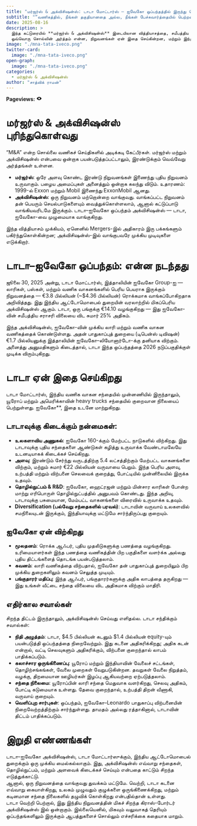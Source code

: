 ```yaml
---
title: "மர்ஜர்ஸ் & அக்விசிஷன்ஸ்: டாடா மோட்டார்ஸ் – ஐவேகோ ஒப்பந்தத்தில் இருந்து பெறும் பாடங்கள்"
subtitle: "“வணிகத்தில், நீங்கள் தகுதியானதை அல்ல, நீங்கள் பேச்சுவார்த்தையில் பெற்றதை தான் பெறுவீர்கள்.” — செஸ்டர் எல். காரஸ்"
date: 2025-08-16
description: >
  இந்த கட்டுரையில் **மர்ஜர்ஸ் & அக்விசிஷன்ஸ்** இடையிலான வித்தியாசத்தை, சமீபத்திய €3.8 பில்லியன் டாடா மோட்டார்ஸ்–**ஐவேகோ** ஒப்பந்தத்தை எடுத்துக்காட்டாக கொண்டு விளக்குகிறோம்.  
  ஒவ்வொரு சொல்லின் அர்த்தம் என்ன, நிறுவனங்கள் ஏன் இதை செய்கின்றன, மற்றும் இந்த சாதனை ஒப்பந்தம் டாடா மோட்டார்ஸின் எதிர்காலத்தை எப்படி மாற்றலாம் என்பதையும் பார்ப்போம்.
image: "./mna-tata-iveco.png"
twitter-card:
  image: "./mna-tata-iveco.png"
open-graph:
  image: "./mna-tata-iveco.png"
categories:
  - மர்ஜர்ஸ் & அக்விசிஷன்ஸ்
author: "சாத்விக் ராமன்"
---
```


<p><b>Pageviews:</b> <svg xmlns="http://www.w3.org/2000/svg" width="1em" height="1em" viewBox="0 0 256 256"><path fill="currentColor" d="M247.31 124.76c-.35-.79-8.82-19.58-27.65-38.41C194.57 61.26 162.88 48 128 48S61.43 61.26 36.34 86.35C17.51 105.18 9 124 8.69 124.76a8 8 0 0 0 0 6.5c.35.79 8.82 19.57 27.65 38.4C61.43 194.74 93.12 208 128 208s66.57-13.26 91.66-38.34c18.83-18.83 27.3-37.61 27.65-38.4a8 8 0 0 0 0-6.5M128 168a40 40 0 1 1 40-40a40 40 0 0 1-40 40"/></svg> <span class="waline-pageview-count"></i><p>

# **மர்ஜர்ஸ் & அக்விசிஷன்ஸ்** புரிந்துகொள்வது
“M&A” என்ற சொல்லை வணிகச் செய்திகளில் அடிக்கடி கேட்பீர்கள். மர்ஜர்ஸ் மற்றும் அக்விசிஷன்ஸ் என்பவை ஒன்றாக பயன்படுத்தப்பட்டாலும், இரண்டுக்கும் வெவ்வேறு அர்த்தங்கள் உள்ளன.

* **மர்ஜர்ஸ்**: ஒரே அளவு கொண்ட இரண்டு நிறுவனங்கள் இணைந்து புதிய நிறுவனம் உருவாகும். பழைய அமைப்புகள் அனைத்தும் ஒன்றாக கலந்து விடும். உதாரணம்: 1999-ல் Exxon மற்றும் Mobil இணைந்து ExxonMobil ஆனது.  
* **அக்விசிஷன்ஸ்**: ஒரு நிறுவனம் மற்றொன்றை வாங்குவது. வாங்கப்பட்ட நிறுவனம் தன் பெயரும் செயல்பாடுகளையும் வைத்துக்கொள்ளலாம், ஆனால் கட்டுப்பாடு வாங்கியவரிடமே இருக்கும். டாடா–ஐவேகோ ஒப்பந்தம் அக்விசிஷன்ஸ் — டாடா, ஐவேகோ-வை முழுமையாக வாங்குகிறது.

இந்த வித்தியாசம் முக்கியம், ஏனெனில் Mergers-இல் அதிகாரம் இரு பக்கங்களும் பகிர்ந்துகொள்கின்றன; அக்விசிஷன்ஸ்-இல் வாங்குபவரே முக்கிய முடிவுகளை எடுக்கிறார்.

# டாடா–ஐவேகோ ஒப்பந்தம்: என்ன நடந்தது
ஜூலை 30, 2025 அன்று, டாடா மோட்டார்ஸ், இத்தாலியின் ஐவேகோ Group-ஐ — லாரிகள், பஸ்கள், மற்றும் வணிக வாகனங்களில் பெரிய பெயராக இருக்கும் நிறுவனத்தை — €3.8 பில்லியன் (~$4.36 பில்லியன்) ரொக்கமாக வாங்கப்போகிறதாக அறிவித்தது. இது இந்திய ஆட்டோமொபைல் துறையின் வரலாற்றில் மிகப்பெரிய அக்விசிஷன்ஸ் ஆகும். டாடா, ஒரு பங்குக்கு €14.10 வழங்குகிறது — இது ஐவேகோ-வின் சமீபத்திய சராசரி விலையை விட சுமார் 25% அதிகம்.

இந்த அக்விசிஷன்ஸ், ஐவேகோ-வின் முக்கிய லாரி மற்றும் வணிக வாகன வணிகத்தைக் கொண்டுள்ளது. அதன் பாதுகாப்புத் துறையை (டிபென்ஸ் டிவிஷன்) €1.7 பில்லியனுக்கு இத்தாலியின் ஐவேகோ–லியோனார்டோ-க்கு தனியாக விற்கும். அனைத்து அனுமதிகளும் கிடைத்தால், டாடா இந்த ஒப்பந்தத்தை 2026 நடுப்பகுதிக்குள் முடிக்க விரும்புகிறது.

# டாடா ஏன் இதை செய்கிறது
டாடா மோட்டார்ஸ், இந்திய வணிக வாகன சந்தையில் முன்னணியில் இருந்தாலும், யூரோப் மற்றும் அமெரிக்காவின் heavy trucks சந்தையில் குறைவான நிலையைப் பெற்றுள்ளது. ஐவேகோ**, இதை உடனே மாற்றுகிறது.

## டாடாவுக்கு கிடைக்கும் நன்மைகள்:

* **உலகளாவிய அணுகல்**: ஐவேகோ 160-க்கும் மேற்பட்ட நாடுகளில் விற்கிறது. இது டாடாவுக்கு புதிய சந்தைகளை ஆண்டுகள் கழித்து உருவாக்க வேண்டாமலேயே உடனடியாகக் கிடைக்கச் செய்கிறது.  
* **அளவு**: இரண்டும் சேர்ந்து வருடத்திற்கு 5.4 லட்சத்திற்கும் மேற்பட்ட வாகனங்களை விற்கும், மற்றும் சுமார் €22 பில்லியன் வருவாயை பெறும். இந்த பெரிய அளவு, உற்பத்தி மற்றும் விற்பனை செலவைக் குறைத்து, போட்டியில் முன்னிலையில் இருக்க உதவும்.  
* **தொழில்நுட்பம் & R&D**: ஐவேகோ, ஹைட்ரஜன் மற்றும் மின்சார லாரிகள் போன்ற மாற்று எரிபொருள் தொழில்நுட்பத்தில் அனுபவம் கொண்டது. இந்த அறிவு, டாடாவுக்கு பசுமையான, மேம்பட்ட வாகனங்களை விரைவில் உருவாக்க உதவும்.  
* **Diversification (பல்வேறு சந்தைகளில் பரவல்)**: டாடாவின் வருவாய் உலகளவில் சமநிலையுடன் இருக்கும், இந்தியாவுக்கு மட்டுமே சார்ந்திருப்பது குறையும்.

## ஐவேகோ ஏன் விற்கிறது

* **மூலதனம்**: ரொக்க ஆஃபர், புதிய முதலீடுகளுக்கு பணத்தை வழங்குகிறது. உரிமையாளர்கள் இந்த பணத்தை வணிகத்தின் பிற பகுதிகளை வளர்க்க அல்லது புதிய திட்டங்களைத் தொடங்க பயன்படுத்தலாம்.  
* **கவனம்**: லாரி வணிகத்தை விற்பதால், ஐவேகோ தன் பாதுகாப்புத் துறையிலும் பிற முக்கிய துறைகளிலும் கவனம் செலுத்த முடியும்.  
* **பங்குதாரர் மதிப்பு**: இந்த ஆஃபர், பங்குதாரர்களுக்கு அதிக லாபத்தை தருகிறது — இது உங்கள் வீட்டை சந்தை விலையை விட அதிகமாக விற்கும் மாதிரி.

## எதிர்கால சவால்கள்
சிறந்த திட்டம் இருந்தாலும், அக்விசிஷன்ஸ் செய்வது எளிதல்ல. டாடா சந்திக்கும் சவால்கள்:

* **நிதி அழுத்தம்**: டாடா, $4.5 பில்லியன் கடனும் $1.4 பில்லியன் equity-யும் பயன்படுத்தி ஒப்பந்தத்தை நிறைவேற்றும். இது கடனை அதிகரிக்கிறது; அதிக கடன் என்றால், வட்டி செலவுகளும் அதிகரிக்கும், விற்பனை குறைந்தால் லாபம் பாதிக்கப்படும்.  
* **கலாச்சார ஒருங்கிணைப்பு**: யூரோப் மற்றும் இந்தியாவின் வேலைச் சட்டங்கள், தொழிற்சங்கங்கள், வேலை முறைகள் வேறுபடுகின்றன. தவறுகள் வேலை நிறுத்தம், வழக்கு, திறமையான ஊழியர்கள் இழப்பு ஆகியவற்றை ஏற்படுத்தலாம்.  
* **சந்தை நிலைமை**: யூரோப்பின் லாரி சந்தை மெதுவாக வளர்கிறது, செலவு அதிகம், போட்டி கடுமையாக உள்ளது. தேவை குறைந்தால், உற்பத்தி திறன் வீணாகி, வருவாய் குறையும்.  
* **வெளிப்புற சார்புகள்**: ஒப்பந்தம், ஐவேகோ–Leonardo பாதுகாப்பு விற்பனையின் நிறைவேற்றத்திற்கும் சார்ந்துள்ளது. தாமதம் அல்லது ரத்தாகினால், டாடாவின் திட்டம் பாதிக்கப்படும்.

# இறுதி எண்ணங்கள்
டாடா–ஐவேகோ அக்விசிஷன்ஸ், டாடா மோட்டார்ஸுக்கும், இந்திய ஆட்டோமொபைல் துறைக்கும் ஒரு முக்கிய மைல்கல்லாகும். இது, அக்விசிஷன்ஸ் எவ்வாறு சந்தைகள், தொழில்நுட்பம், மற்றும் அளவைக் கிடைக்கச் செய்யும் என்பதை காட்டும் சிறந்த எடுத்துக்காட்டு.  
ஆனால், ஒரு நிறுவனத்தை வாங்குவது துவக்கம் மட்டுமே. வெற்றி, டாடா கடனை எவ்வாறு கையாள்கிறது, உலகம் முழுவதும் குழுக்களை ஒருங்கிணைக்கிறது, மற்றும் கடினமான சந்தை நிலைகளில் தழுவிக் கொள்கிறது என்பதில்தான் உள்ளது.  
டாடா வெற்றி பெற்றால், இது இந்திய நிறுவனத்தின் மிகச் சிறந்த கிராஸ்-போர்டர் அக்விசிஷன்ஸ் இல் ஒன்றாகும். இல்லையெனில், மிகவும் வலுவாகத் தெரியும் ஒப்பந்தங்களிலும் இருக்கும் ஆபத்துகளைச் சொல்லும் எச்சரிக்கை கதையாக மாறும்.